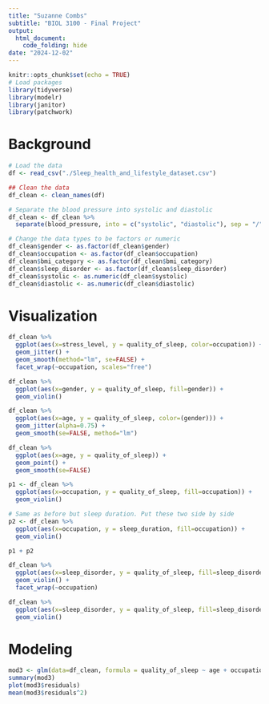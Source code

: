 ```yaml
---
title: "Suzanne Combs"
subtitle: "BIOL 3100 - Final Project"
output: 
  html_document:
    code_folding: hide
date: "2024-12-02"
---
```


```r
knitr::opts_chunk$set(echo = TRUE)
# Load packages
library(tidyverse)
library(modelr)
library(janitor)
library(patchwork)


```

# Background

```r
# Load the data
df <- read_csv("./Sleep_health_and_lifestyle_dataset.csv")

## Clean the data
df_clean <- clean_names(df)

# Separate the blood pressure into systolic and diastolic
df_clean <- df_clean %>% 
  separate(blood_pressure, into = c("systolic", "diastolic"), sep = "/")

# Change the data types to be factors or numeric
df_clean$gender <- as.factor(df_clean$gender)
df_clean$occupation <- as.factor(df_clean$occupation)
df_clean$bmi_category <- as.factor(df_clean$bmi_category)
df_clean$sleep_disorder <- as.factor(df_clean$sleep_disorder)
df_clean$systolic <- as.numeric(df_clean$systolic)
df_clean$diastolic <- as.numeric(df_clean$diastolic)

```

# Visualization 

```r
df_clean %>% 
  ggplot(aes(x=stress_level, y = quality_of_sleep, color=occupation)) +
  geom_jitter() +
  geom_smooth(method="lm", se=FALSE) +
  facet_wrap(~occupation, scales="free")

df_clean %>% 
  ggplot(aes(x=gender, y = quality_of_sleep, fill=gender)) +
  geom_violin() 

df_clean %>% 
  ggplot(aes(x=age, y = quality_of_sleep, color=(gender))) +
  geom_jitter(alpha=0.75) +
  geom_smooth(se=FALSE, method="lm")

df_clean %>% 
  ggplot(aes(x=age, y = quality_of_sleep)) +
  geom_point() +
  geom_smooth(se=FALSE)

p1 <- df_clean %>% 
  ggplot(aes(x=occupation, y = quality_of_sleep, fill=occupation)) +
  geom_violin()

# Same as before but sleep duration. Put these two side by side
p2 <- df_clean %>% 
  ggplot(aes(x=occupation, y = sleep_duration, fill=occupation)) +
  geom_violin()

p1 + p2

df_clean %>% 
  ggplot(aes(x=sleep_disorder, y = quality_of_sleep, fill=sleep_disorder)) +
  geom_violin() +
  facet_wrap(~occupation)

df_clean %>% 
  ggplot(aes(x=sleep_disorder, y = quality_of_sleep, fill=sleep_disorder)) +
  geom_violin()

```

# Modeling
```r
mod3 <- glm(data=df_clean, formula = quality_of_sleep ~ age + occupation + stress_level)
summary(mod3)
plot(mod3$residuals)
mean(mod3$residuals^2)
```